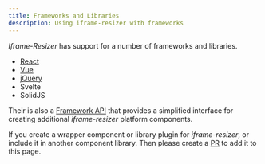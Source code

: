 ```yaml
---
title: Frameworks and Libraries
description: Using iframe-resizer with frameworks
---
```



_Iframe-Resizer_ has support for a number of frameworks and libraries.

- [React](/frameworks/react)
- [Vue](/frameworks/vue3)
- [jQuery](/frameworks/jquery)
- Svelte
- SolidJS


Their is also a [Framework API](/api/framework) that provides a simplified interface for creating additional _iframe-resizer_ platform components.

If you create a wrapper component or library plugin for _iframe-resizer_, or include it in another component library. Then please create a [PR](https://github.com/iframe-resizer/docs/pulls) to add it to this page.

<FeedbackComponent />
